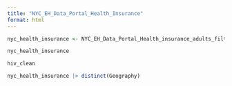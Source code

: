 ```yaml
---
title: "NYC_EH_Data_Portal_Health_Insurance"
format: html
---
```


```r
nyc_health_insurance <- NYC_EH_Data_Portal_Health_insurance_adults_filtered_1_ 

nyc_health_insurance 

hiv_clean

nyc_health_insurance |> distinct(Geography)
```

